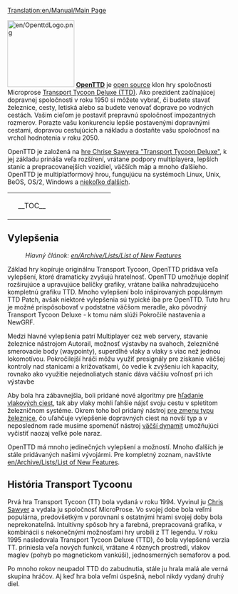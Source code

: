 [[Translation:en/Manual/Main Page]]


[[File:en/OpenttdLogo.png|left|150px]]
[http://www.openttd.org/ '''OpenTTD'''] je [http://sk.wikipedia.org/wiki/Open_source open source] klon hry spoločnosti Microprose [http://en.wikipedia.org/wiki/Transport_Tycoon Transport Tycoon Deluxe (TTD)]. Ako prezident začínajúcej dopravnej spoločnosti v roku 1950 si môžete vybrať, či budete stavať železnice, cesty, letiská alebo sa budete venovať doprave po vodných cestách. Vašim cieľom je postaviť prepravnú spoločnosť impozantných rozmerov. Porazte vašu konkurenciu lepšie postavenými dopravnými cestami, dopravou cestujúcich a nákladu a dostaňte vašu spoločnosť na vrchol hodnotenia v roku 2050.

OpenTTD je založená na [http://www.chrissawyer.com/info.htm hre Chrise Sawyera "Transport Tycoon Deluxe"], k jej základu prináša veľa rozšírení, vrátane podpory multiplayera, lepších staníc a prepracovanejších vozidiel, väčších máp a mnoho ďalšieho. OpenTTD je multiplatformový hrou, fungujúcu na systémoch Linux, Unix, BeOS, OS/2, Windows a [[en/Archive/Compilation and Ports/Operating system|niekoľko ďalších]].


{| align="center"
|colspan=2 style="background:none; border:0px"|
|width=200 style="background:none; border:0px"| __TOC__
|style="background:none; border:0px"| [[File:sk/Intro screen.png|frame|center|OpenTTD [[en/Manual/Game interface#Main window contents|úvodná obrazovka]]]]
|}


==Vylepšenia==
:''Hlavný článok: [[en/Archive/Lists/List of New Features]]''

Základ hry kopíruje originálnu Transport Tycoon, OpenTTD pridáva veľa vylepšení, ktoré dramaticky zvyšujú hratelnosť. OpenTTD umožňuje doplniť rozširujúce a upravujúce balíčky grafiky, vrátane balíka nahradzujúceho kompletnú grafiku TTD. Mnoho vylepšení bolo inšpirovaných populárnym TTD Patch, avšak niektoré vylepšenia sú typické iba pre OpenTTD. Tuto hru je možné prispôsobovať v podstatne väčšom meradle, ako pôvodný Transport Tycoon Deluxe - k tomu nám slúži Pokročilé nastavenia a NewGRF.

Medzi hlavné vylepšenia patrí Multiplayer cez web servery, stavanie železnice nástrojom Autorail, možnosť výstavby na svahoch, železničné smerovacie body (waypointy), superdlhé vlaky a vlaky s viac než jednou lokomotívou. Pokročilejší hráči môžu využiť presignály pre získanie väčšej kontroly nad stanicami a križovatkami, čo vedie k zvýšeniu ich kapacity, rovnako ako využitie nejednoliatych staníc dáva väčšiu voľnosť pri ich výstavbe

Aby bola hra zábavnejšia, boli pridané nové algoritmy pre [[en/Archive/Manual/Yet Another PBS Patch|hľadanie vlakových ciest]], tak aby vlaky mohli ľahšie nájsť svoju cestu v spletitom železničnom systéme. Okrem toho bol pridaný nástroj [[en/Manual/Convert rail|pre zmenu typu železnice]], čo uľahčuje vylepšenie dopravných ciest na novší typ a v neposlednom rade musíme spomenúť nástroj [[en/Archive/Manual/Settings/Extra dynamite|väčší dynamit]] umožňujúci vyčistiť naozaj veľké pole naraz.

OpenTTD má mnoho jedinečných vylepšení a možností. Mnoho ďalších je stále pridávaných našimi vývojármi. Pre kompletný zoznam, navštívte  [[en/Archive/Lists/List of New Features]].

==História Transport Tycoonu==
Prvá hra Transport Tycoon (TT) bola vydaná v roku 1994. Vyvinul ju [http://www.chrissawyer.com/ Chris Sawyer] a vydala ju spoločnosť MicroProse. Vo svojej dobe bola veľmi populárna, predovšetkým v porovnaní s ostatnými hrami svojej doby bola neprekonateľná. Intuitívny spôsob hry a farebná, prepracovaná grafika, v kombinácii s nekonečnými možnosťami hry urobili z TT legendu. V roku 1995 nasledovala Transport Tycoon Deluxe (TTD), čo bola vylepšená verzia TT. priniesla veľa nových funkcií, vrátane 4 rôznych prostredí, vlakov maglev (pohyb po magnetickom vankúši), jednosmerných semaforov a pod.

Po mnoho rokov neupadol TTD do zabudnutia, stále ju hrala malá ale verná skupina hráčov. Aj keď hra bola veľmi úspešná, nebol nikdy vydaný druhý diel.